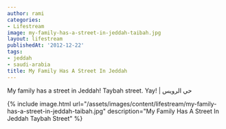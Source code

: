 ```yaml
---
author: rami
categories:
- Lifestream
image: my-family-has-a-street-in-jeddah-taibah.jpg
layout: lifestream
publishedAt: '2012-12-22'
tags:
- jeddah
- saudi-arabia
title: My Family Has A Street In Jeddah
---
```


My family has a street in Jeddah! Taybah street. Yay! | حي الرويس

{% include image.html url="/assets/images/content/lifestream/my-family-has-a-street-in-jeddah-taibah.jpg" description="My Family Has A Street In Jeddah Taybah Street" %}